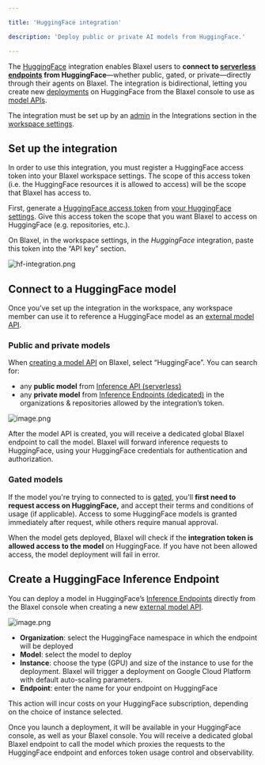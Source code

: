 ```yaml
---

title: 'HuggingFace integration'

description: 'Deploy public or private AI models from HuggingFace.'

---
```


The [HuggingFace](https://huggingface.co/) integration enables Blaxel users to **connect to [serverless endpoints](https://huggingface.co/docs/api-inference/en/index) from HuggingFace**—whether public, gated, or private—directly through their agents on Blaxel. The integration is bidirectional, letting you create new [deployments](https://huggingface.co/docs/inference-endpoints/index) on HuggingFace from the Blaxel console to use as [model APIs](../Models/External-model-apis).

The integration must be set up by an [admin](../Security/Workspace-access-control) in the Integrations section in the [workspace settings](../Security/Workspace-access-control).

## Set up the integration

In order to use this integration, you must register a HuggingFace access token into your Blaxel workspace settings. The scope of this access token (i.e. the HuggingFace resources it is allowed to access) will be the scope that Blaxel has access to.

First, generate a [HuggingFace access token](https://huggingface.co/docs/hub/security-tokens) from [your HuggingFace settings](https://huggingface.co/settings/tokens). Give this access token the scope that you want Blaxel to access on HuggingFace (e.g. repositories, etc.). 

On Blaxel, in the workspace settings, in the *HuggingFace* integration, paste this token into the “API key” section.

![hf-integration.png](HuggingFace/hf-integration.png)

## Connect to a HuggingFace model

Once you’ve set up the integration in the workspace, any workspace member can use it to reference a HuggingFace model as an [external model API](../Models/External-model-apis).

### Public and private models

When [creating a model API](../Models/Overview) on Blaxel, select “HuggingFace”. You can search for:

- any **public model** from [Inference API (serverless)](https://huggingface.co/docs/api-inference/index)
- any **private model** from [Inference Endpoints (dedicated)](https://huggingface.co/docs/inference-endpoints/index) in the organizations & repositories allowed by the integration’s token.

![image.png](HuggingFace/image.png)

After the model API is created, you will receive a dedicated global Blaxel endpoint to call the model. Blaxel will forward inference requests to HuggingFace, using your HuggingFace credentials for authentication and authorization.

### Gated models

If the model you're trying to connected to is [gated](https://huggingface.co/docs/hub/models-gated), you'll **first need to request access on HuggingFace,** and accept their terms and conditions of usage (if applicable). Access to some HuggingFace models is granted immediately after request, while others require manual approval.

When the model gets deployed, Blaxel will check if the **integration token is allowed access to the model** on HuggingFace. If you have not been allowed access, the model deployment will fail in error. 

## Create a HuggingFace Inference Endpoint

You can deploy a model in HuggingFace’s [Inference Endpoints](https://huggingface.co/docs/inference-endpoints/index) directly from the Blaxel console when creating a new [external model API](../Models/External-model-apis).

![image.png](HuggingFace/image%201.png)

- **Organization**: select the HuggingFace namespace in which the endpoint will be deployed
- **Model**: select the model to deploy
- **Instance**: choose the type (GPU) and size of the instance to use for the deployment. Blaxel will trigger a deployment on Google Cloud Platform with default auto-scaling parameters.
- **Endpoint**: enter the name for your endpoint on HuggingFace

<Warning>This action will incur costs on your HuggingFace subscription, depending on the choice of instance selected.</Warning>

Once you launch a deployment, it will be available in your HuggingFace console, as well as your Blaxel console. You will receive a dedicated global Blaxel endpoint to call the model which proxies the requests to the HuggingFace endpoint and enforces token usage control and observability.